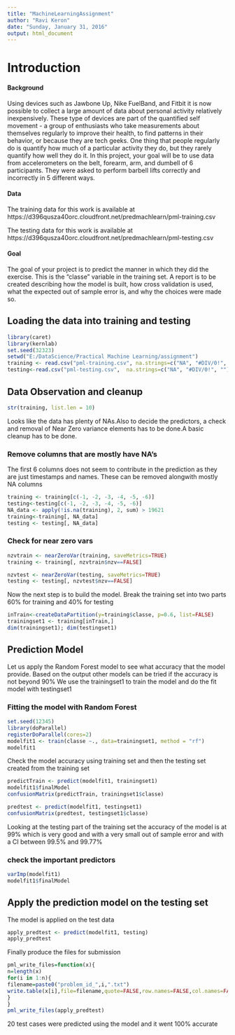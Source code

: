 ```yaml
---
title: "MachineLearningAssignment"
author: "Ravi Keron"
date: "Sunday, January 31, 2016"
output: html_document
---
```

# Introduction

#### Background
Using devices such as Jawbone Up, Nike FuelBand, and Fitbit it is now possible to collect a large amount of data about personal activity relatively inexpensively. These type of devices are part of the quantified self movement - a group of enthusiasts who take measurements about themselves regularly to improve their health, to find patterns in their behavior, or because they are tech geeks. One thing that people regularly do is quantify how much of a particular activity they do, but they rarely quantify how well they do it. In this project, your goal will be to use data from accelerometers on the belt, forearm, arm, and dumbell of 6 participants. They were asked to perform barbell lifts correctly and incorrectly in 5 different ways. 

#### Data
The training data for this work is available at 
https://d396qusza40orc.cloudfront.net/predmachlearn/pml-training.csv

The testing data for this work is available at 
https://d396qusza40orc.cloudfront.net/predmachlearn/pml-testing.csv

#### Goal
The goal of your project is to predict the manner in which they did the exercise. This is the "classe" variable in the training set. A report is to be created describing how the model is built, how cross validation is used, what  the expected out of sample error is, and why the choices were made so. 

## Loading the data into training and testing

```r
library(caret)
library(kernlab)
set.seed(32323)
setwd("E:/DataScience/Practical Machine Learning/assignment")
training <- read.csv("pml-training.csv", na.strings=c("NA", "#DIV/0!", ""))
testing<-read.csv("pml-testing.csv",  na.strings=c("NA", "#DIV/0!", ""))


```

## Data Observation and cleanup
```r
str(training, list.len = 10)

```

Looks like the data has plenty of NAs.Also to decide the predictors, a check and removal of Near Zero variance elements has to be done.A basic cleanup has to be done.
  
### Remove columns that are mostly have NA's
The first 6 columns does not seem to contribute in the prediction as they are just timestamps and names. These can be removed alongwith mostly NA columns
```r
training <- training[c(-1, -2, -3, -4, -5, -6)]
testing<-testing[c(-1, -2, -3, -4, -5, -6)]
NA_data <- apply(!is.na(training), 2, sum) > 19621
training<-training[, NA_data]
testing <- testing[, NA_data]

```
### Check for near zero vars
```r
nzvtrain <- nearZeroVar(training, saveMetrics=TRUE)
training <- training[, nzvtrain$nzv==FALSE]

nzvtest <- nearZeroVar(testing, saveMetrics=TRUE)
testing <- testing[, nzvtest$nzv==FALSE]
```
Now the next step is to build the model. Break the training set into two parts 60% for training and 40% for testing

```r
inTrain<-createDataPartition(y=training$classe, p=0.6, list=FALSE)
trainingset1 <- training[inTrain,]
dim(trainingset1); dim(testingset1)

```

## Prediction Model
Let us apply the Random Forest model to see what accuracy that the model provide. Based on the output other models can be tried if the accuracy is not beyond 90% We use the trainingset1 to train the model and do the fit model with testingset1

### Fitting the model with Random Forest

```r
set.seed(12345)
library(doParallel)
registerDoParallel(cores=2)
modelfit1 <- train(classe ~., data=trainingset1, method = "rf")
modelfit1
```

Check the model accuracy using training set and then the testing set created from the training set

```r
predictTrain <- predict(modelfit1, trainingset1)
modelfit1$finalModel
confusionMatrix(predictTrain, trainingset1$classe)

predtest <- predict(modelfit1, testingset1)
confusionMatrix(predtest, testingset1$classe)

```
Looking at the testing part of the training set the accuracy of the model is at 99% which is very good and with a very small out of sample error and with a CI between 99.5% and 99.77% 


### check the important predictors
```r
varImp(modelfit1)
modelfit1$finalModel
```

## Apply the prediction model on the testing set
The model is applied on the test data 
```r
apply_predtest <- predict(modelfit1, testing)
apply_predtest
```
 
Finally produce the files for submission

```r
pml_write_files=function(x){
n=length(x)
for(i in 1:n){
filename=paste0("problem_id_",i,".txt")
write.table(x[i],file=filename,quote=FALSE,row.names=FALSE,col.names=FALSE)
}
}
pml_write_files(apply_predtest)

```

20 test cases were predicted using the model and it went 100% accurate

